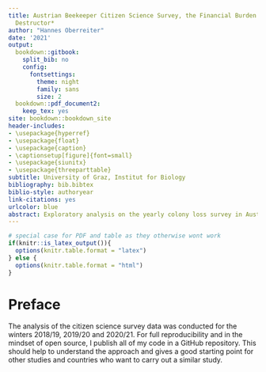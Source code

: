 ```yaml
---
title: Austrian Beekeeper Citizen Science Survey, the Financial Burden to Fight *Varroa
  Destructor*
author: "Hannes Oberreiter"
date: '2021'
output:
  bookdown::gitbook:
    split_bib: no
    config:
      fontsettings:
        theme: night
        family: sans
        size: 2
  bookdown::pdf_document2:
    keep_tex: yes
site: bookdown::bookdown_site
header-includes:
- \usepackage{hyperref}
- \usepackage{float}
- \usepackage{caption}
- \captionsetup[figure]{font=small}
- \usepackage{siunitx}
- \usepackage{threeparttable}
subtitle: University of Graz, Institut for Biology
bibliography: bib.bibtex
biblio-style: authoryear
link-citations: yes
urlcolor: blue
abstract: Exploratory analysis on the yearly colony loss survey in Austria, with the focus on treatment expenses. 
---
```

```r
# special case for PDF and table as they otherwise wont work
if(knitr::is_latex_output()){
  options(knitr.table.format = "latex")
} else {
  options(knitr.table.format = "html")
}
```

# Preface {-}

The analysis of the citizen science survey data was conducted for the winters 2018/19, 2019/20 and 2020/21. For full reproducibility and in the mindset of open source, I publish all of my code in a GitHub repository. This should help to understand the approach and gives a good starting point for other studies and countries who want to carry out a similar study.
